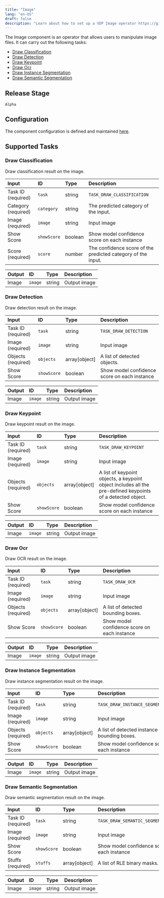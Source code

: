 ```yaml
---
title: "Image"
lang: "en-US"
draft: false
description: "Learn about how to set up a VDP Image operator https://github.com/instill-ai/instill-core"
---
```


The Image component is an operator that allows users to manipulate image files.
It can carry out the following tasks:

- [Draw Classification](#draw-classification)
- [Draw Detection](#draw-detection)
- [Draw Keypoint](#draw-keypoint)
- [Draw Ocr](#draw-ocr)
- [Draw Instance Segmentation](#draw-instance-segmentation)
- [Draw Semantic Segmentation](#draw-semantic-segmentation)

## Release Stage

`Alpha`

## Configuration

The component configuration is defined and maintained [here](https://github.com/instill-ai/component/blob/main/pkg/operator/image/v0/config/definition.json).

## Supported Tasks

### Draw Classification

Draw classification result on the image.

| Input | ID | Type | Description |
| :--- | :--- | :--- | :--- |
| Task ID (required) | `task` | string | `TASK_DRAW_CLASSIFICATION` |
| Category (required) | `category` | string | The predicted category of the input. |
| Image (required) | `image` | string | Input image |
| Show Score | `showScore` | boolean | Show model confidence score on each instance |
| Score (required) | `score` | number | The confidence score of the predicted category of the input. |

| Output | ID | Type | Description |
| :--- | :--- | :--- | :--- |
| Image | `image` | string | Output image |

### Draw Detection

Draw detection result on the image.

| Input | ID | Type | Description |
| :--- | :--- | :--- | :--- |
| Task ID (required) | `task` | string | `TASK_DRAW_DETECTION` |
| Image (required) | `image` | string | Input image |
| Objects (required) | `objects` | array[object] | A list of detected objects. |
| Show Score | `showScore` | boolean | Show model confidence score on each instance |

| Output | ID | Type | Description |
| :--- | :--- | :--- | :--- |
| Image | `image` | string | Output image |

### Draw Keypoint

Draw keypoint result on the image.

| Input | ID | Type | Description |
| :--- | :--- | :--- | :--- |
| Task ID (required) | `task` | string | `TASK_DRAW_KEYPOINT` |
| Image (required) | `image` | string | Input image |
| Objects (required) | `objects` | array[object] | A list of keypoint objects, a keypoint object includes all the pre-defined keypoints of a detected object. |
| Show Score | `showScore` | boolean | Show model confidence score on each instance |

| Output | ID | Type | Description |
| :--- | :--- | :--- | :--- |
| Image | `image` | string | Output image |

### Draw Ocr

Draw OCR result on the image.

| Input | ID | Type | Description |
| :--- | :--- | :--- | :--- |
| Task ID (required) | `task` | string | `TASK_DRAW_OCR` |
| Image (required) | `image` | string | Input image |
| Objects (required) | `objects` | array[object] | A list of detected bounding boxes. |
| Show Score | `showScore` | boolean | Show model confidence score on each instance |

| Output | ID | Type | Description |
| :--- | :--- | :--- | :--- |
| Image | `image` | string | Output image |

### Draw Instance Segmentation

Draw instance segmentation result on the image.

| Input | ID | Type | Description |
| :--- | :--- | :--- | :--- |
| Task ID (required) | `task` | string | `TASK_DRAW_INSTANCE_SEGMENTATION` |
| Image (required) | `image` | string | Input image |
| Objects (required) | `objects` | array[object] | A list of detected instance bounding boxes. |
| Show Score | `showScore` | boolean | Show model confidence score on each instance |

| Output | ID | Type | Description |
| :--- | :--- | :--- | :--- |
| Image | `image` | string | Output image |

### Draw Semantic Segmentation

Draw semantic segmentation result on the image.

| Input | ID | Type | Description |
| :--- | :--- | :--- | :--- |
| Task ID (required) | `task` | string | `TASK_DRAW_SEMANTIC_SEGMENTATION` |
| Image (required) | `image` | string | Input image |
| Show Score | `showScore` | boolean | Show model confidence score on each instance |
| Stuffs (required) | `stuffs` | array[object] | A list of RLE binary masks. |

| Output | ID | Type | Description |
| :--- | :--- | :--- | :--- |
| Image | `image` | string | Output image |

